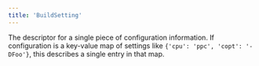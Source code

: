 ```yaml
---
title: 'BuildSetting'
---
```




The descriptor for a single piece of configuration information. If configuration is a key-value map of settings like `{'cpu': 'ppc', 'copt': '-DFoo'}`, this describes a single entry in that map.
